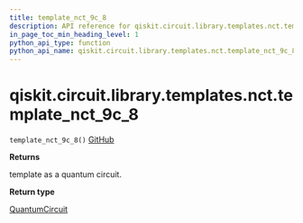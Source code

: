 ```yaml
---
title: template_nct_9c_8
description: API reference for qiskit.circuit.library.templates.nct.template_nct_9c_8
in_page_toc_min_heading_level: 1
python_api_type: function
python_api_name: qiskit.circuit.library.templates.nct.template_nct_9c_8
---
```


# qiskit.circuit.library.templates.nct.template\_nct\_9c\_8

<span id="qiskit.circuit.library.templates.nct.template_nct_9c_8" />

`template_nct_9c_8()` [GitHub](https://github.com/qiskit/qiskit/tree/stable/0.18/qiskit/circuit/library/templates/nct/template_nct_9c_8.py "view source code")

**Returns**

template as a quantum circuit.

**Return type**

[QuantumCircuit](qiskit.circuit.QuantumCircuit "qiskit.circuit.QuantumCircuit")

